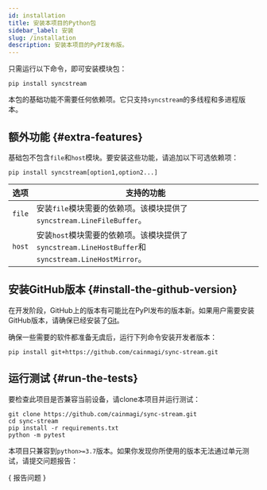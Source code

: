 ```yaml
---
id: installation
title: 安装本项目的Python包
sidebar_label: 安装
slug: /installation
description: 安装本项目的PyPI发布版。
---
```





只需运行以下命令，即可安装模块包：

```shell
pip install syncstream
```

本包的基础功能不需要任何依赖项。它只支持`syncstream`的多线程和多进程版本。

## 额外功能 {#extra-features}

基础包不包含`file`和`host`模块。要安装这些功能，请追加以下可选依赖项：

```shell
pip install syncstream[option1,option2...]
```

|  选项  | <center>支持的功能</center>                                                                        |
| :----: | :------------------------------------------------------------------------------------------------- |
| `file` | 安装`file`模块需要的依赖项。该模块提供了`syncstream.LineFileBuffer`。                              |
| `host` | 安装`host`模块需要的依赖项。该模块提供了`syncstream.LineHostBuffer`和`syncstream.LineHostMirror`。 |

## 安装GitHub版本 {#install-the-github-version}

在开发阶段，GitHub上的版本有可能比在PyPI发布的版本新。如果用户需要安装GitHub版本，请确保已经安装了[Git<IconExternalLink/>][link-git]。

确保一些需要的软件都准备无虞后，运行下列命令安装开发者版本：

```shell
pip install git+https://github.com/cainmagi/sync-stream.git
```

## 运行测试 {#run-the-tests}

要检查此项目是否兼容当前设备，请clone本项目并运行测试：

```shell
git clone https://github.com/cainmagi/sync-stream.git
cd sync-stream
pip install -r requirements.txt
python -m pytest
```

本项目只兼容到`python>=3.7`版本。如果你发现你所使用的版本无法通过单元测试，请提交问题报告：

<p>
  {
    <DarkButton to={repoURL("issues/new/choose")} icon={octInfo16}>
      报告问题
    </DarkButton>
  }
</p>

[link-git]: https://git-scm.com/downloads
